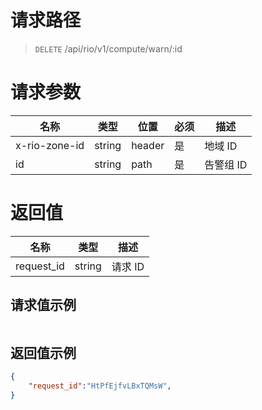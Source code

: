 <style>.topic-content-wrap .topic-detail table thead th { word-break: keep-all; }</style>


# 请求路径
> `DELETE` /api/rio/v1/compute/warn/:id

# 请求参数
名称 | 类型 | 位置 | 必须 | 描述 
----- | ----- | ----- | ----- | ----- 
x-rio-zone-id   | string | header| 是 | 地域 ID
id              | string | path  | 是 | 告警组 ID

# 返回值
名称 | 类型 |  描述
----- | ----- | -----
request_id	| string  | 请求 ID

## 请求值示例
```json
```

## 返回值示例
```json
{
    "request_id":"HtPfEjfvLBxTQMsW",
}
```